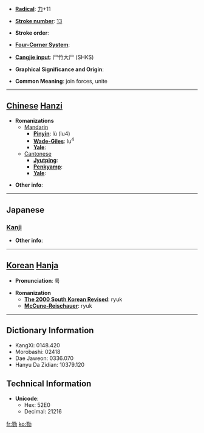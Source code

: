 * '''[[Wiktionary:Chinese radical index| Radical]]''': [[Wiktionary:Chinese radical index 力|力]]+11

* '''[[Wiktionary:Chinese total strokes index|Stroke number]]''': [[Wiktionary:Chinese total strokes index 13|13]]

* '''Stroke order''': 

* '''[[Wiktionary:Chinese four corner index|Four-Corner System]]''': 

* '''[[Wiktionary:Chinese Cangjie index|Cangjie input]]''': 尸竹大尸 (SHKS)

* '''Graphical Significance and Origin''': 

* '''Common Meaning''': join forces, unite

----

== [[Chinese]] [[Hanzi]] ==

* '''Romanizations'''
** [[Mandarin]]
*** '''[[Pinyin]]''': lù (lu4)
*** '''[[Wade-Giles]]''': lu<sup>4</sup>
*** '''[[Yale]]''': 
**[[Cantonese]]
***'''[[Jyutping]]''':
***'''[[Penkyamp]]''': 
***'''[[Yale]]''': 

* '''Other info''': 

----

==Japanese==
===[[Kanji]]===
{{kanji|on readings=[[りく]] (riku)
|kun readings=[[あわせる]] (awaseru)
}}

* '''Other info''':  

----

== [[Korean]] [[Hanja]] ==

* '''Pronunciation''': 륙

* '''Romanization'''
** '''[[The 2000 South Korean Revised Romanization|The 2000 South Korean Revised]]''': ryuk
** '''[[McCune-Reischauer]]''': ryuk

----

== Dictionary Information ==

* KangXi: 0148.420
* Morobashi: 02418
* Dae Jaweon: 0336.070
* Hanyu Da Zidian: 10379.120

== Technical Information ==

* '''Unicode''':
** Hex: 52E0
** Decimal: 21216

[[fr:勠]]
[[ko:勠]]